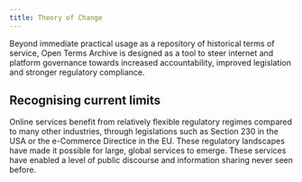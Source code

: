 ```yaml
---
title: Theory of Change
---
```


Beyond immediate practical usage as a repository of historical terms of service, Open Terms Archive is designed as a tool to steer internet and platform governance towards increased accountability, improved legislation and stronger regulatory compliance.

## Recognising current limits

Online services benefit from relatively flexible regulatory regimes compared to many other industries, through legislations such as Section 230 in the USA or the e-Commerce Directice in the EU. These regulatory landscapes have made it possible for large, global services to emerge. These services have enabled a level of public discourse and information sharing never seen before. 
